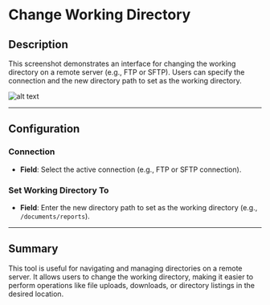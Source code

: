 # Change Working Directory

## Description

This screenshot demonstrates an interface for changing the working directory on a remote server (e.g., FTP or SFTP). Users can specify the connection and the new directory path to set as the working directory.

![alt text](../assets/ftp/change-working-directory.png)

---

## Configuration

### Connection

- **Field**: Select the active connection (e.g., FTP or SFTP connection).

### Set Working Directory To

- **Field**: Enter the new directory path to set as the working directory (e.g., `/documents/reports`).

---

## Summary

This tool is useful for navigating and managing directories on a remote server. It allows users to change the working directory, making it easier to perform operations like file uploads, downloads, or directory listings in the desired location.